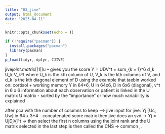 ```yaml
---
title: "03_jive"
output: html_document
date: "2023-04-11"
---
```


```r
knitr::opts_chunk$set(echo = T)
```

```r
if (!require("pacman")) {
  install.packages("pacman")
  library(pacman)
} 
p_load(tidyr, dplyr, CJIVE)
```

jive$joint.matrix[[1]]$u -- gives you the score 
Y = UDV^t = sum_{k = 1}^6 d_k U_k V_k^t where U_k is the kth column of U, V_k is the kth columns of V, and d_k is the kth diagonal element of D
using the example that taebin worked on: cortisol + working memory
Y in 64*6, U in 64x6, D in 6x6 (diagonal), v^t in 6 x 6
information about each observation or patient is linked in the U matrix
U matrix - sorted by the "importance" or how much variability is explained

after pca with the number of columns to keep --> jive
input for jive: Yj [Uc, Uw] in 64 x 3+4 - concatenated score matrix 
then jive does an svd -> Yj = UjDjVj^t -> then select the first n columns using the joint rank and the U matrix selected in the last step is then called the CNS -> common ,.
